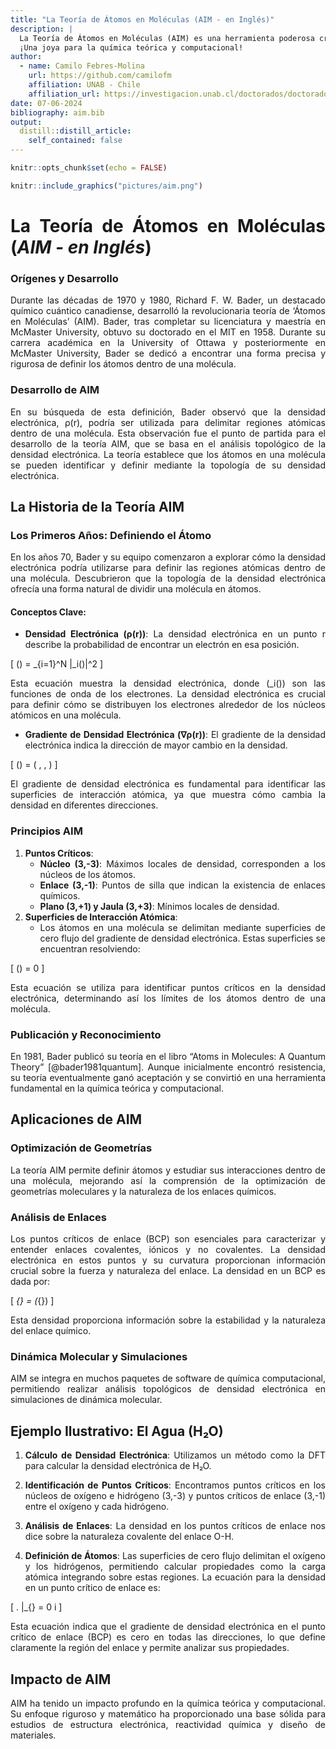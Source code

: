 ```yaml
---
title: "La Teoría de Átomos en Moléculas (AIM - en Inglés)"
description: |
  La Teoría de Átomos en Moléculas (AIM) es una herramienta poderosa creada por Richard F. W. Bader en los años 70 y 80. Esta teoría redefine cómo vemos los átomos en una molécula usando la densidad electrónica. Identificando puntos críticos y superficies de cero flujo, AIM desentraña cómo los átomos interactúan dentro de las moléculas, revolucionando nuestra comprensión de la estructura y reactividad química.  
  ¡Una joya para la química teórica y computacional!
author:
  - name: Camilo Febres-Molina 
    url: https://github.com/camilofm
    affiliation: UNAB - Chile
    affiliation_url: https://investigacion.unab.cl/doctorados/doctorado-en-fisicoquimica-molecular/
date: 07-06-2024
bibliography: aim.bib
output:
  distill::distill_article:
    self_contained: false
---
```


<style>
body {
text-align: justify}
</style>

```r
knitr::opts_chunk$set(echo = FALSE)

```

```r
knitr::include_graphics("pictures/aim.png")
```

# La Teoría de Átomos en Moléculas (*AIM - en Inglés*)

### Orígenes y Desarrollo

Durante las décadas de 1970 y 1980, Richard F. W. Bader, un destacado químico cuántico canadiense, desarrolló la revolucionaria teoría de 'Átomos en Moléculas' (AIM). Bader, tras completar su licenciatura y maestría en McMaster University, obtuvo su doctorado en el MIT en 1958. Durante su carrera académica en la University of Ottawa y posteriormente en McMaster University, Bader se dedicó a encontrar una forma precisa y rigurosa de definir los átomos dentro de una molécula.

### Desarrollo de AIM

En su búsqueda de esta definición, Bader observó que la densidad electrónica, ρ(r), podría ser utilizada para delimitar regiones atómicas dentro de una molécula. Esta observación fue el punto de partida para el desarrollo de la teoría AIM, que se basa en el análisis topológico de la densidad electrónica. La teoría establece que los átomos en una molécula se pueden identificar y definir mediante la topología de su densidad electrónica.

## La Historia de la Teoría AIM

### Los Primeros Años: Definiendo el Átomo

En los años 70, Bader y su equipo comenzaron a explorar cómo la densidad electrónica podría utilizarse para definir las regiones atómicas dentro de una molécula. Descubrieron que la topología de la densidad electrónica ofrecía una forma natural de dividir una molécula en átomos.

#### Conceptos Clave:

- **Densidad Electrónica (ρ(r))**: La densidad electrónica en un punto r describe la probabilidad de encontrar un electrón en esa posición. 

\[
\rho(\mathbf{r}) = \sum_{i=1}^N |\psi_i(\mathbf{r})|^2
\]

Esta ecuación muestra la densidad electrónica, donde \(\psi_i(\mathbf{r})\) son las funciones de onda de los electrones. La densidad electrónica es crucial para definir cómo se distribuyen los electrones alrededor de los núcleos atómicos en una molécula.

- **Gradiente de Densidad Electrónica (∇ρ(r))**: El gradiente de la densidad electrónica indica la dirección de mayor cambio en la densidad.

\[
\nabla \rho(\mathbf{r}) = \left( \frac{\partial \rho}{\partial x}, \frac{\partial \rho}{\partial y}, \frac{\partial \rho}{\partial z} \right)
\]

El gradiente de densidad electrónica es fundamental para identificar las superficies de interacción atómica, ya que muestra cómo cambia la densidad en diferentes direcciones.

### Principios AIM

1. **Puntos Críticos**:
   - **Núcleo (3,-3)**: Máximos locales de densidad, corresponden a los núcleos de los átomos.
   - **Enlace (3,-1)**: Puntos de silla que indican la existencia de enlaces químicos.
   - **Plano (3,+1) y Jaula (3,+3)**: Mínimos locales de densidad.

2. **Superficies de Interacción Atómica**:
   - Los átomos en una molécula se delimitan mediante superficies de cero flujo del gradiente de densidad electrónica. Estas superficies se encuentran resolviendo:

\[
\nabla \rho(\mathbf{r}) = 0
\]

Esta ecuación se utiliza para identificar puntos críticos en la densidad electrónica, determinando así los límites de los átomos dentro de una molécula.

### Publicación y Reconocimiento

En 1981, Bader publicó su teoría en el libro "Atoms in Molecules: A Quantum Theory" [@bader1981quantum]. Aunque inicialmente encontró resistencia, su teoría eventualmente ganó aceptación y se convirtió en una herramienta fundamental en la química teórica y computacional.

## Aplicaciones de AIM

### Optimización de Geometrías

La teoría AIM permite definir átomos y estudiar sus interacciones dentro de una molécula, mejorando así la comprensión de la optimización de geometrías moleculares y la naturaleza de los enlaces químicos.

### Análisis de Enlaces

Los puntos críticos de enlace (BCP) son esenciales para caracterizar y entender enlaces covalentes, iónicos y no covalentes. La densidad electrónica en estos puntos y su curvatura proporcionan información crucial sobre la fuerza y naturaleza del enlace. La densidad en un BCP es dada por:

\[
\rho_{\text{BCP}} = \rho(\mathbf{r}_{\text{BCP}})
\]

Esta densidad proporciona información sobre la estabilidad y la naturaleza del enlace químico.

### Dinámica Molecular y Simulaciones

AIM se integra en muchos paquetes de software de química computacional, permitiendo realizar análisis topológicos de densidad electrónica en simulaciones de dinámica molecular.

## Ejemplo Ilustrativo: El Agua (H₂O)

1. **Cálculo de Densidad Electrónica**:
   Utilizamos un método como la DFT para calcular la densidad electrónica de H₂O.

2. **Identificación de Puntos Críticos**:
   Encontramos puntos críticos en los núcleos de oxígeno e hidrógeno (3,-3) y puntos críticos de enlace (3,-1) entre el oxígeno y cada hidrógeno.

3. **Análisis de Enlaces**:
   La densidad en los puntos críticos de enlace nos dice sobre la naturaleza covalente del enlace O-H.

4. **Definición de Átomos**:
   Las superficies de cero flujo delimitan el oxígeno y los hidrógenos, permitiendo calcular propiedades como la carga atómica integrando sobre estas regiones. La ecuación para la densidad en un punto crítico de enlace es:

\[
\left. \frac{\partial \rho}{\partial x_i} \right|_{\text{BCP}} = 0 \quad \forall i
\]

   Esta ecuación indica que el gradiente de densidad electrónica en el punto crítico de enlace (BCP) es cero en todas las direcciones, lo que define claramente la región del enlace y permite analizar sus propiedades.


## Impacto de AIM

AIM ha tenido un impacto profundo en la química teórica y computacional. Su enfoque riguroso y matemático ha proporcionado una base sólida para estudios de estructura electrónica, reactividad química y diseño de materiales.

